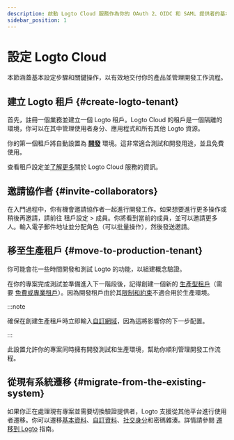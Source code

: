 ```yaml
---
description: 啟動 Logto Cloud 服務作為你的 OAuth 2、OIDC 和 SAML 提供者的基本步驟。
sidebar_position: 1
---
```


# 設定 Logto Cloud

本節涵蓋基本設定步驟和關鍵操作，以有效地交付你的產品並管理開發工作流程。

## 建立 Logto 租戶 \{#create-logto-tenant}

首先，註冊一個業務並建立一個 Logto 租戶。Logto Cloud 的租戶是一個隔離的環境，你可以在其中管理使用者身分、應用程式和所有其他 Logto 資源。

你的第一個租戶將自動設置為 [**開發**](/logto-cloud/tenant-settings#development) 環境。這非常適合測試和開發用途，並且免費使用。

查看租戶設定並[了解更多](/logto-cloud)關於 Logto Cloud 服務的資訊。

## 邀請協作者 \{#invite-collaborators}

在入門過程中，你有機會邀請協作者一起進行開發工作。如果想要進行更多操作或稍後再邀請，請前往 <CloudLink to="/tenant-settings/members">租戶設定 > 成員</CloudLink>。你將看到當前的成員，並可以邀請更多人。輸入電子郵件地址並分配角色（可以批量操作），然後發送邀請。

## 移至生產租戶 \{#move-to-production-tenant}

你可能會花一些時間開發和測試 Logto 的功能，以組建概念驗證。

在你的專案完成測試並準備進入下一階段後，記得創建一個新的 [生產型租戶](/logto-cloud/tenant-settings#production)（需要 [免費或專業租戶](https://logto.io/pricing)）。因為開發租戶由於其[限制和約束](/logto-cloud/tenant-settings#development)不適合用於生產環境。

:::note

確保在創建生產租戶時立即輸入[自訂網域](/logto-cloud/custom-domain)，因為這將影響你的下一步配置。

:::

此設置允許你的專案同時擁有開發測試和生產環境，幫助你順利管理開發工作流程。

## 從現有系統遷移 \{#migrate-from-the-existing-system}

如果你正在處理現有專案並需要切換驗證提供者，Logto 支援從其他平台進行使用者遷移。你可以遷移[基本資料](/user-management/user-data#basic-data)、[自訂資料](/user-management/user-data#custom-data)、[社交身分](/user-management/user-data#social-identities)和密碼雜湊。詳情請參閱 [遷移到 Logto](../user-management/user-migration.mdx) 指南。
